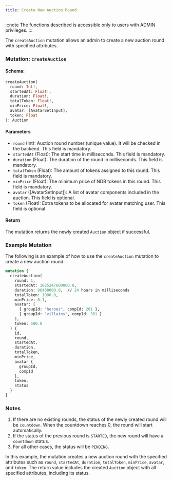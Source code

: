 ```yaml
---
title: Create New Auction Round
---
```



:::note
The functions described is accessible only to users with ADMIN privileges.
:::

The `createAuction` mutation allows an admin to create a new auction round with specified attributes.

### Mutation: `createAuction`

#### Schema:
```graphql
createAuction(
  round: Int!,
  startedAt: Float!,
  duration: Float!,
  totalToken: Float!,
  minPrice: Float!,
  avatar: [AvatarSetInput],
  token: Float
): Auction
```

#### Parameters

- `round` (Int): Auction round number (unique value). It will be checked in the backend. This field is mandatory.
- `startedAt` (Float): The start time in milliseconds. This field is mandatory.
- `duration` (Float): The duration of the round in milliseconds. This field is mandatory.
- `totalToken` (Float): The amount of tokens assigned to this round. This field is mandatory.
- `minPrice` (Float): The minimum price of NDB tokens in this round. This field is mandatory.
- `avatar` ([AvatarSetInput]): A list of avatar components included in the auction. This field is optional.
- `token` (Float): Extra tokens to be allocated for avatar matching user. This field is optional.

#### Return

The mutation returns the newly created `Auction` object if successful.

### Example Mutation

The following is an example of how to use the `createAuction` mutation to create a new auction round:

```graphql
mutation {
  createAuction(
    round: 1,
    startedAt: 1625247600000.0,
    duration: 86400000.0,  // 24 hours in milliseconds
    totalToken: 1000.0,
    minPrice: 0.1,
    avatar: [
      { groupId: "heroes", compId: 201 },
      { groupId: "villains", compId: 301 }
    ],
    token: 500.0
  ) {
    id,
    round,
    startedAt,
    duration,
    totalToken,
    minPrice,
    avatar {
      groupId,
      compId
    },
    token,
    status
  }
}
```

### Notes

1. If there are no existing rounds, the status of the newly created round will be `countdown`. When the countdown reaches 0, the round will start automatically.
2. If the status of the previous round is `STARTED`, the new round will have a `countdown` status.
3. For all other cases, the status will be `PENDING`.

In this example, the mutation creates a new auction round with the specified attributes such as `round`, `startedAt`, `duration`, `totalToken`, `minPrice`, `avatar`, and `token`. The return value includes the created `Auction` object with all specified attributes, including its status.